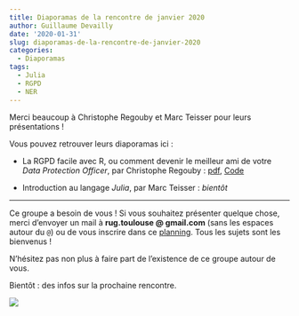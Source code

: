 ```yaml
---
title: Diaporamas de la rencontre de janvier 2020
author: Guillaume Devailly
date: '2020-01-31'
slug: diaporamas-de-la-rencontre-de-janvier-2020
categories:
  - Diaporamas
tags:
  - Julia
  - RGPD
  - NER
---
```


Merci beaucoup à Christophe Regouby et Marc Teisser pour leurs présentations !

Vous pouvez retrouver leurs diaporamas ici :

- La RGPD facile avec R, ou comment devenir le meilleur ami de votre *Data Protection Officer*, par Christophe Regouby : [pdf](/diapos/2020-01-30_RGPD.pdf), [Code](https://github.com/cregouby/RGPD_facile_avec_R)

- Introduction au langage *Julia*, par Marc Teisser : *bientôt*

---

Ce groupe a besoin de vous ! Si vous souhaitez présenter quelque chose, merci d’envoyer un mail
à **rug.toulouse @ gmail.com** (sans les espaces autour du `@`) ou de vous inscrire dans ce [planning](https://docs.google.com/spreadsheets/d/13oawsfSFrW76pTG7hvoa7_3yBJzVJ5CAgLTk6ANftJE/edit?usp=sharing).
Tous les sujets sont les bienvenus !

N’hésitez pas non plus à faire part de l’existence de ce groupe autour de vous.

Bientôt : des infos sur la prochaine rencontre.

![](/img/logo.svg)
